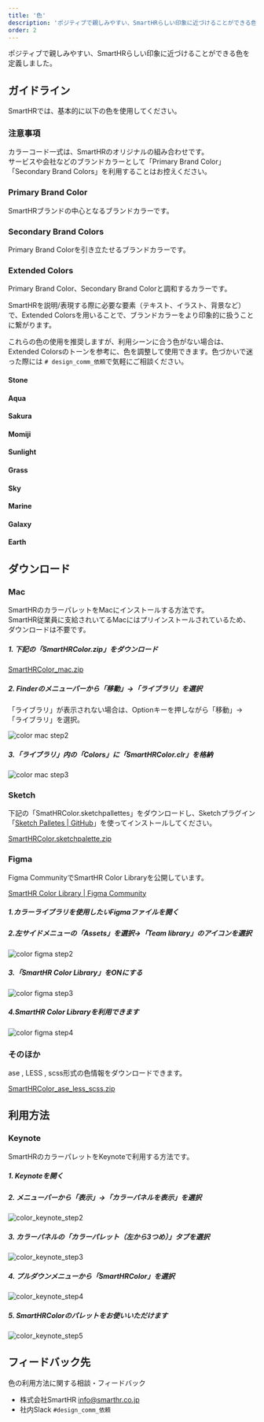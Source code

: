 ```yaml
---
title: '色'
description: 'ポジティブで親しみやすい、SmartHRらしい印象に近づけることができる色を定義しました。SmartHRでは、基本的に以下の色を使用してください。カラーコード一式は、SmartHRのオリジナルの組み合わせです。'
order: 2
---
```



ポジティブで親しみやすい、SmartHRらしい印象に近づけることができる色を定義しました。

## ガイドライン

SmartHRでは、基本的に以下の色を使用してください。  

### 注意事項

カラーコード一式は、SmartHRのオリジナルの組み合わせです。  
サービスや会社などのブランドカラーとして「Primary Brand Color」「Secondary Brand Colors」を利用することはお控えください。

### Primary Brand Color
SmartHRブランドの中心となるブランドカラーです。

<ColorPalettesWrapper>
  <ColorPalette hexCode="#00c4cc" colorName="SmartHR Blue" description="CMYK(70, 0, 30, 0)DIC 96、PANTONE 2397、白地でのテキストへの使用は非推奨です。" />
</ColorPalettesWrapper>

### Secondary Brand Colors
Primary Brand Colorを引き立たせるブランドカラーです。
<ColorPalettesWrapper>
  <ColorPalette hexCode="#23221f" colorName="Black" description="テキストへの使用を推奨します。" />
  <ColorPalette hexCode="#ff9900" colorName="Orange" description="アクセントとしての使用を推奨します。" />
  <ColorPalette hexCode="#ffffff" colorName="White" description="" />
</ColorPalettesWrapper>

### Extended Colors
Primary Brand Color、Secondary Brand Colorと調和するカラーです。

SmartHRを説明/表現する際に必要な要素（テキスト、イラスト、背景など）で、Extended Colorsを用いることで、ブランドカラーをより印象的に扱うことに繋がります。

これらの色の使用を推奨しますが、利用シーンに合う色がない場合は、Extended Colorsのトーンを参考に、色を調整して使用できます。色づかいで迷った際には `# design_comm_依頼`で気軽にご相談ください。

#### Stone
<ColorPalettesWrapper>
  <ColorPalette hexCode="#f8f7f6" colorName="Stone01" description="" />
  <ColorPalette hexCode="#edebe6" colorName="Stone02" description="" />
  <ColorPalette hexCode="#aaa69f" colorName="Stone03" description="" />
  <ColorPalette hexCode="#4e4c49" colorName="Stone04" description="テキストへの利用を推奨します。" />
</ColorPalettesWrapper>

#### Aqua
<ColorPalettesWrapper>
  <ColorPalette hexCode="#d4f4f5" colorName="Aqua01" description="" />
  <ColorPalette hexCode="#69d9de" colorName="Aqua02" description="" />
  <ColorPalette hexCode="#12abb1" colorName="Aqua03" description="" />
  <ColorPalette hexCode="#0f7f85" colorName="Aqua04" description="テキストへの使用を推奨します。" />
</ColorPalettesWrapper>

#### Sakura
<ColorPalettesWrapper>
  <ColorPalette hexCode="#f9e9f7" colorName="Sakura01" description="" />
  <ColorPalette hexCode="#f8b2e1" colorName="Sakura02" description="" />
  <ColorPalette hexCode="#d362af" colorName="Sakura03" description="" />
  <ColorPalette hexCode="#82407c" colorName="Sakura04" description="" />
</ColorPalettesWrapper>

#### Momiji
<ColorPalettesWrapper>
  <ColorPalette hexCode="#ffe7e5" colorName="Momiji01" description="" />
  <ColorPalette hexCode="#ff9e9c" colorName="Momiji02" description="" />
  <ColorPalette hexCode="#ec5a55" colorName="Momiji03" description="" />
  <ColorPalette hexCode="#a53f3f" colorName="Momiji04" description="" />
</ColorPalettesWrapper>

#### Sunlight
<ColorPalettesWrapper>
  <ColorPalette hexCode="#faf2d0" colorName="Sunlight01" description="" />
  <ColorPalette hexCode="#ffee11" colorName="Sunlight02" description="" />
  <ColorPalette hexCode="#ffd74a" colorName="Sunlight03" description="" />
  <ColorPalette hexCode="#f56121" colorName="Sunlight04" description="" />
</ColorPalettesWrapper>

#### Grass
<ColorPalettesWrapper>
  <ColorPalette hexCode="#e6f2c8" colorName="Grass01" description="" />
  <ColorPalette hexCode="#aee26b" colorName="Grass02" description="" />
  <ColorPalette hexCode="#3dcc65" colorName="Grass03" description="" />
  <ColorPalette hexCode="#378445" colorName="Grass04" description="" />
</ColorPalettesWrapper>

#### Sky
<ColorPalettesWrapper>
  <ColorPalette hexCode="#ddf2fb" colorName="Sky01" description="" />
  <ColorPalette hexCode="#8fe2fc" colorName="Sky02" description="" />
  <ColorPalette hexCode="#32b7f0" colorName="Sky03" description="" />
  <ColorPalette hexCode="#1376a0" colorName="Sky04" description="" />
</ColorPalettesWrapper>

#### Marine
<ColorPalettesWrapper>
  <ColorPalette hexCode="#dee9ff" colorName="Marine01" description="" />
  <ColorPalette hexCode="#8ac0ff" colorName="Marine02" description="" />
  <ColorPalette hexCode="#0075e3" colorName="Marine03" description="" />
  <ColorPalette hexCode="#26519f" colorName="Marine04" description="" />
</ColorPalettesWrapper>

#### Galaxy
<ColorPalettesWrapper>
  <ColorPalette hexCode="#eee5fd" colorName="Galaxy01" description="" />
  <ColorPalette hexCode="#9d8ef8" colorName="Galaxy02" description="" />
  <ColorPalette hexCode="#8c5eee" colorName="Galaxy03" description="" />
  <ColorPalette hexCode="#6e4ca6" colorName="Galaxy04" description="" />
</ColorPalettesWrapper>

#### Earth
<ColorPalettesWrapper>
  <ColorPalette hexCode="#fbede1" colorName="Earth01" description="" />
  <ColorPalette hexCode="#f2d3a4" colorName="Earth02" description="" />
  <ColorPalette hexCode="#ba621e" colorName="Earth03" description="" />
  <ColorPalette hexCode="#76533e" colorName="Earth04" description="" />
</ColorPalettesWrapper>

## ダウンロード

### Mac

SmartHRのカラーパレットをMacにインストールする方法です。  
SmartHR従業員に支給されいてるMacにはプリインストールされているため、ダウンロードは不要です。  


##### 1. 下記の「SmartHRColor.zip」をダウンロード

[SmartHRColor_mac.zip](/SmartHRColor_mac.zip)

##### 2. Finderのメニューバーから「移動」→「ライブラリ」を選択

「ライブラリ」が表示されない場合は、Optionキーを押しながら「移動」→「ライブラリ」を選択。

![color mac step2](./images/color_mac_step2.png)

##### 3.「ライブラリ」内の「Colors」に「SmartHRColor.clr」を格納

![color mac step3](./images/color_mac_step3.png)


### Sketch

下記の「SmatHRColor.sketchpallettes」をダウンロードし、Sketchプラグイン「<a href="https://github.com/andrewfiorillo/sketch-palettes" target="_blank">Sketch Palletes | GitHub</a>」を使ってインストールしてください。

[SmartHRColor.sketchpalette.zip](/SmartHRColor.sketchpalette.zip)


### Figma

Figma CommunityでSmartHR Color Libraryを公開しています。

<a href="https://www.figma.com/community/file/1072452407633827459/SmartHR-Color-Library" target="_blank">SmartHR Color Library | Figma Community</a>


##### 1.カラーライブラリを使用したいFigmaファイルを開く

##### 2.左サイドメニューの「Assets」を選択→「Team library」のアイコンを選択

![color figma step2](./images/color_figma_step2.png)

##### 3.「SmartHR Color Library」をONにする

![color figma step3](./images/color_figma_step3.png)

##### 4.SmartHR Color Libraryを利用できます

![color figma step4](./images/color_figma_step4.png)


### そのほか

ase , LESS , scss形式の色情報をダウンロードできます。

[SmartHRColor_ase_less_scss.zip](/SmartHRColor_ase_less_scss.zip)


## 利用方法
### Keynote

SmartHRのカラーパレットをKeynoteで利用する方法です。  

##### 1. Keynoteを開く

##### 2. メニューバーから「表示」→「カラーパネルを表示」を選択

![color_keynote_step2](./images/color_keynote_step2.png)

##### 3. カラーパネルの「カラーパレット（左から3つめ）」タブを選択

![color_keynote_step3](./images/color_keynote_step3.png)

##### 4. プルダウンメニューから「SmartHRColor」を選択

![color_keynote_step4](./images/color_keynote_step4.png)

##### 5. SmartHRColorのパレットをお使いいただけます

![color_keynote_step5](./images/color_keynote_step5.png)

## フィードバック先
色の利用方法に関する相談・フィードバック

- 株式会社SmartHR info@smarthr.co.jp
- 社内Slack `#design_comm_依頼`
